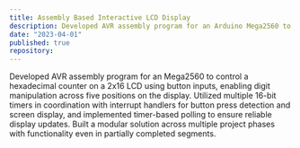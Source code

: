 ```yaml
---
title: Assembly Based Interactive LCD Display
description: Developed AVR assembly program for an Arduino Mega2560 to control a 2x16 LCD using button inputs.
date: "2023-04-01"
published: true
repository: 
---
```




Developed AVR assembly program for an  Mega2560 to control a hexadecimal counter on a 2x16 LCD using button inputs, enabling digit manipulation across five positions on the display. Utilized multiple 16-bit timers in coordination with interrupt handlers for button press detection and screen display, and implemented timer-based polling to ensure reliable display updates. Built a modular solution across multiple project phases with functionality even in partially completed segments.
